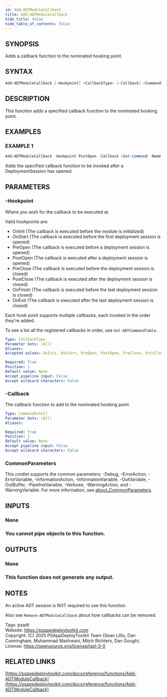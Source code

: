 ```yaml
---
id: Add-ADTModuleCallback
title: Add-ADTModuleCallback
hide_title: false
hide_table_of_contents: false
---
```


## SYNOPSIS

Adds a callback function to the nominated hooking point.

## SYNTAX

```powershell
Add-ADTModuleCallback [-Hookpoint] <CallbackType> [-Callback] <CommandInfo[]> [<CommonParameters>]
```

## DESCRIPTION

This function adds a specified callback function to the nominated hooking point.

## EXAMPLES

### EXAMPLE 1

```powershell
Add-ADTModuleCallback -Hookpoint PostOpen -Callback (Get-Command -Name 'MyCallbackFunction')
```

Adds the specified callback function to be invoked after a DeploymentSession has opened.

## PARAMETERS

### -Hookpoint

Where you wish for the callback to be executed at.

Valid hookpoints are:
* OnInit (The callback is executed before the module is initialized)
* OnStart (The callback is executed before the first deployment session is opened)
* PreOpen (The callback is executed before a deployment session is opened)
* PostOpen (The callback is executed after a deployment session is opened)
* PreClose (The callback is executed before the deployment session is closed)
* PostClose (The callback is executed after the deployment session is closed)
* OnFinish (The callback is executed before the last deployment session is closed)
* OnExit (The callback is executed after the last deployment session is closed)

Each hook point supports multiple callbacks, each invoked in the order they're added.

To see a list all the registered callbacks in order, use `Get-ADTCommandTable`.

```yaml
Type: CallbackType
Parameter Sets: (All)
Aliases:
Accepted values: OnInit, OnStart, PreOpen, PostOpen, PreClose, PostClose, OnFinish, OnExit

Required: True
Position: 1
Default value: None
Accept pipeline input: False
Accept wildcard characters: False
```

### -Callback

The callback function to add to the nominated hooking point.

```yaml
Type: CommandInfo[]
Parameter Sets: (All)
Aliases:

Required: True
Position: 2
Default value: None
Accept pipeline input: False
Accept wildcard characters: False
```

### CommonParameters

This cmdlet supports the common parameters: -Debug, -ErrorAction, -ErrorVariable, -InformationAction, -InformationVariable, -OutVariable, -OutBuffer, -PipelineVariable, -Verbose, -WarningAction, and -WarningVariable. For more information, see [about_CommonParameters](http://go.microsoft.com/fwlink/?LinkID=113216).

## INPUTS

### None

### You cannot pipe objects to this function.
## OUTPUTS

### None

### This function does not generate any output.
## NOTES
An active ADT session is NOT required to use this function.

Also see `Remove-ADTModuleCallback` about how callbacks can be removed.

Tags: psadt<br />
Website: https://psappdeploytoolkit.com<br />
Copyright: (C) 2025 PSAppDeployToolkit Team (Sean Lillis, Dan Cunningham, Muhammad Mashwani, Mitch Richters, Dan Gough).<br />
License: https://opensource.org/license/lgpl-3-0

## RELATED LINKS

[https://psappdeploytoolkit.com/docs/reference/functions/Add-ADTModuleCallback](https://psappdeploytoolkit.com/docs/reference/functions/Add-ADTModuleCallback)
